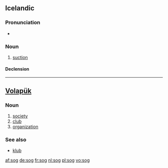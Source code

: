 {{also|Sog|sög|søg}}
==Icelandic==

===Pronunciation===
* {{IPA|/sɔːɣ/|lang=is}}
*: {{rhymes|ɔːɣ|lang=is}}

===Noun===
{{is-noun|n|sogs|-}}

# [[suction]]

====Declension====
{{is-decl-noun-n-s|s|o|g|pl=-}}

----

==[[Volapük]]==

===Noun===
{{infl|vo|noun}}

# [[society]]
# [[club]]
# [[organization]]

===See also===
* [[klub]]

[[af:sog]]
[[de:sog]]
[[fr:sog]]
[[nl:sog]]
[[pl:sog]]
[[vo:sog]]